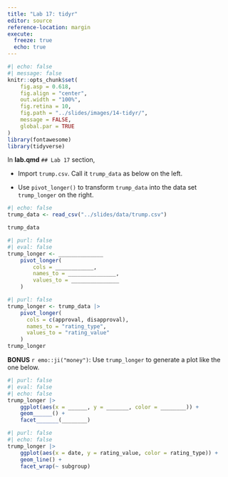 ```yaml
---
title: "Lab 17: tidyr"
editor: source
reference-location: margin
execute:
  freeze: true
  echo: true
---
```


```r
#| echo: false
#| message: false
knitr::opts_chunk$set(
    fig.asp = 0.618,
    fig.align = "center",
    out.width = "100%",
    fig.retina = 10,
    fig.path = "../slides/images/14-tidyr/",
    message = FALSE,
    global.par = TRUE
)
library(fontawesome)
library(tidyverse)
```

::: callout-note

:::

In **lab.qmd** `## Lab 17` section,

<!-- - Create a R script named **lab15-tidyr.R** -->
- Import `trump.csv`. Call it `trump_data` as below on the left.

- Use `pivot_longer()` to transform `trump_data` into the data set `trump_longer` on the right.


```r
#| echo: false
trump_data <- read_csv("../slides/data/trump.csv")
```

```r
trump_data
```


```r
#| purl: false
#| eval: false
trump_longer <- ______________
    pivot_longer(
        cols = ____________,
        names_to = _______________,
        values_to = _______________
    ) 
```

```r
#| purl: false
trump_longer <- trump_data |> 
    pivot_longer(
      cols = c(approval, disapproval),
      names_to = "rating_type",
      values_to = "rating_value"
    ) 
trump_longer
```


**BONUS** `r emo::ji("money")`: Use `trump_longer` to generate a plot like the one below.


```r
#| purl: false
#| eval: false
#| echo: false
trump_longer |> 
    ggplot(aes(x = ______, y = _______, color = ________)) +
    geom______() +
    facet_______(________)
```

```r
#| purl: false
#| echo: false
trump_longer |> 
    ggplot(aes(x = date, y = rating_value, color = rating_type)) +
    geom_line() +
    facet_wrap(~ subgroup)
```
